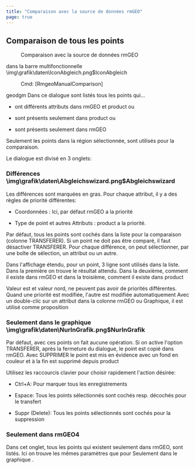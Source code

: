 ```yaml
---
title: "Comparaison avec la source de données rmGEO"
page: true
---
```

## Comparaison de tous les points
 <Menu>Comparaison avec la source de données rmGEO</Menu>  dans la barre multifonctionnelle<Image>\img\grafik\daten\IconAbgleich.png$IconAbgleich</Image>
 <Menu> Cmd: [RmgeoManualComparison] </Menu> 

 <Placeholder>geodgm</Placeholder> 
Dans ce dialogue sont list&#233;s tous les points qui...

- ont diff&#233;rents attributs dans rmGEO et <Placeholder>product</Placeholder>  ou

- sont pr&#233;sents seulement dans <Placeholder>product</Placeholder> ou

- sont pr&#233;sents seulement dans rmGEO 




<Success>
Seulement les points dans la r&#233;gion s&#233;lectionn&#233;e, sont utilis&#233;s pour la comparaison.
</Success>


Le dialogue est divis&#233; en 3 onglets:
### Diff&#233;rences<Image>\img\grafik\daten\Abgleichswizard.png$Abgleichswizard</Image>

Les diff&#233;rences sont marqu&#233;es en gras. Pour chaque attribut, il y a des r&#232;gles de priorit&#233; diff&#233;rentes:

- <Bold> Coordonn&#233;es </Bold> : Ici, par d&#233;faut rmGEO a la priorit&#233;

- <Bold> Type de point </Bold>  et autres <Bold> Attributs </Bold> : <Placeholder>product</Placeholder> a la priorit&#233;.




Par d&#233;faut, tous les points sont coch&#233;s dans la liste pour la comparaison (colonne TRANSFERER). Si un point ne doit pas &#234;tre compar&#233;, il faut d&#233;sactiver TRANSFERER.
Pour chaque diff&#233;rence, on peut s&#233;lectionner, par une bo&#238;te de s&#233;lection, un attribut ou un autre.

Dans l&#39;affichage &#233;tendu, pour un point, 3 ligne sont utilis&#233;s dans la liste. Dans la premi&#232;re on trouve le r&#233;sultat attendu. Dans la deuxi&#232;me, comment il existe dans rmGEO et dans la troisi&#232;me, comment il existe dans  <Placeholder>product</Placeholder> 

<Success>
Valeur est et valeur nord, ne peuvent pas avoir de priorit&#233;s diff&#233;rentes. Quand une priorit&#233; est modifi&#233;e, l&#39;autre est modifi&#233;e automatiquement
</Success>

<Success>
Avec un double-clic sur un attribut dans la colonne rmGEO ou Graphique, il est utilis&#233; comme proposition
</Success>


### Seulement dans le graphique<Image>\img\grafik\daten\NurInGrafik.png$NurInGrafik</Image>

Par d&#233;faut, avec ces points on fait aucune op&#233;ration. Si on active l&#39;option TRANSFERER, apr&#232;s la fermeture du dialogue, le point est copi&#233; dans rmGEO. Avec SUPPRIMER le point est mis en &#233;vidence avec un fond en couleur et &#224; la fin est supprim&#233; depuis  <Placeholder>product</Placeholder> 

<Success>
Utilisez les raccourcis clavier pour choisir rapidement l&#39;action d&#233;sir&#233;e:

- Ctrl+A: Pour marquer tous les enregistrements


- Espace: Tous les points s&#233;lectionn&#233;s sont coch&#233;s resp. d&#233;coch&#233;s pour le transfert


- Suppr (Delete): Tous les points s&#233;lectionn&#233;s sont coch&#233;s pour la suppression




</Success>


### Seulement dans rmGEO4

Dans cet onglet, tous les points qui existent seulement dans rmGEO, sont list&#233;s.
Ici on trouve les m&#234;mes param&#232;tres que pour  <Bold> Seulement dans le graphique </Bold> .

